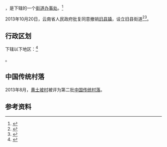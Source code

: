 {{中国乡级行政区|53/03/21/102/000}}

'''{{PAGENAMEBASE}}'''，是{{PRC admin/fullname|53/03/21/102/000|3}}下辖的一个[[街道办事处|街道办事处]]。<ref>{{PRC admin/ref sgc|{{PRC admin/parent|53/03/21/102/000}}}}</ref>

2013年10月20日，云南省人民政府批复同意撤销[[旧县镇_(马龙县)|旧县镇]]，设立旧县街道<ref>{{Cite web |url=http://xxgk.yn.gov.cn/uploadfile/document_20140902/20150831162107504.pdf |title=云南省人民政府关于同意曲靖市撤销15个乡镇设立街道的批复（云政复〔2013〕77号） |access-date=2017-09-07 |archive-url=https://web.archive.org/web/20170907213621/http://xxgk.yn.gov.cn/uploadfile/document_20140902/20150831162107504.pdf |archive-date=2017-09-07 |dead-url=yes }}</ref><ref>{{cite web|title=我市乡级行政区划调整基本结束|url=http://epaper.qjrb.cn/html/2014-02/08/content_177445.htm|publisher=曲靖日报|deadurl=yes|archiveurl=https://web.archive.org/web/20170907213945/http://epaper.qjrb.cn/html/2014-02/08/content_177445.htm|archivedate=2017-09-07}}</ref>。

== 行政区划 ==

{{PAGENAMEBASE}}下辖以下地区：<ref>{{PRC admin/ref sgc|53/03/21/102/000}}</ref>

{{PRC admin/children|53/03/21/102/000}}。

==中国传统村落==
2013年8月，[[黄土坡村|黄土坡村]]被评为第二批[[中国传统村落|中国传统村落]]。

== 参考资料 ==

{{reflist}}
{{PRC admin/navcat|53/03/21/102/000}}